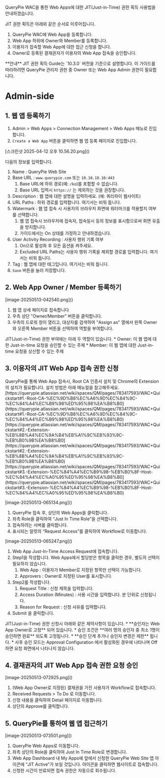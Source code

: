 
QueryPie WAC을 통한 Web Apps에 대한 JIT(Just-in-Time) 권한 획득 사용법을 안내하겠습니다.

JIT 권한 획득은 아래와 같은 순서로 이루어집니다.

1. QueryPie WAC에 Web App을 등록합니다.
2. Web App 하위에 Owner와 Member를 등록합니다.
3. 이용자가 접속할 Web App에 대한 접근 신청을 합니다.
4. Owner로 등록된 결재권자가 이용자의 Web App 접속을 승인합니다.

<Callout type="info">
**안내** 
JIT 권한 획득 Guide는 `10.3.0` 버전을 기준으로 설명합니다. 
이 가이드를 따라하려면 QueryPie 관리자 권한 중 Owner 또는 Web App Admin 권한이 필요합니다. 
</Callout>

# Admin-side
## 1. 웹 앱 등록하기
1. Admin &gt; Web Apps &gt; Connection Management &gt; Web Apps 메뉴로 진입합니다.
2. `Create a Web App` 버튼을 클릭하면 웹 앱 등록 페이지로 진입합니다.

<p align="center">
<div>[스크린샷 2025-04-12 오후 10.56.20.png]()</div>
</p>

다음의 정보를 입력합니다.

1. Name : QueryPie Web Site
2. Base URL : `www.querypie.com` 또는 `10.10.10.10:443`
    1. Base URL에 하위 경로(예: `/ko`)를 포함할 수 없습니다.
    2. Base URL 입력시 `https://` 는 제외하는 것을 권장합니다.
3. Description : 웹 앱에 대한 설명을 입력하세요. (예: 쿼리파이 웹사이트)
4. URL Paths : 하위 경로를 입력합니다. 여기서는 비워 둡니다.
5. Watermark : 웹 앱 접속 시 사용자의 브라우저 화면에 워터마크를 적용할지 여부를 선택합니다.
    1. 웹 앱 접속시 브라우저에 접속자, 접속일시 등의 정보를 표시함으로써 화면 유출을 방지합니다.
    2. 가이드에서는 On 상태를 가정하고 안내하겠습니다.
6. User Activity Recording : 사용자 행위 기록 여부
    1. On으로 활성화 후 모든 옵션을 켜주세요.
    2. Excluded URL Paths는 사용자 행위 기록을 제외할 경로를 입력합니다. 여기서는 비워 둡니다.
7. Tag : 웹 앱에 대한 태그입니다. 여기서는 비워 둡니다.
8. `Save` 버튼을 눌러 저장합니다.

## 2. Web App Owner / Member 등록하기
<p align="center">
<div>[image-20250513-042540.png]()</div>
</p>

1. 웹 앱 상세 페이지로 접속합니다
2. 우측 상단 "Owner/Member" 버튼을 클릭합니다.
3. 우측의 드로워 창이 열리고, 대상자를 검색하여 "Assign as" 열에서 왼쪽 Owner와 오른쪽 Member 버튼을 선택하여 역할을 부여합니다.

<Callout type="info">
JIT(Just-in-Time) 권한 부여에는 아래 두 역할이 있습니다. 
* Owner: 이 웹 앱에 대한 Just-in-time 요청을 승인할 수 있는 주체
* Member: 이 웹 앱에 대한 Just-in-time 요청을 상신할 수 있는 주체
</Callout>

## 3. 이용자의 JIT Web App 접속 권한 신청
<Callout type="info">
QueryPie를 통해 Web App 접속시, Root CA 인증서 설치 및 Chrome의 Extension의 설치가 필요합니다. 
설치 방법은 아래 매뉴얼을 참고해주세요. 
[https://querypie.atlassian.net/wiki/spaces/QM/pages/783417593/WAC+Quickstart#1.-Root-CA-%EC%9D%B8%EC%A6%9D%EC%84%9C-%EC%84%A4%EC%B9%98%ED%95%98%EA%B8%B0](https://querypie.atlassian.net/wiki/spaces/QM/pages/783417593/WAC+Quickstart#1.-Root-CA-%EC%9D%B8%EC%A6%9D%EC%84%9C-%EC%84%A4%EC%B9%98%ED%95%98%EA%B8%B0) 
[https://querypie.atlassian.net/wiki/spaces/QM/pages/783417593/WAC+Quickstart#2.-Extension-%EB%8B%A4%EC%9A%B4%EB%A1%9C%EB%93%9C-%EB%B0%9B%EA%B8%B0](https://querypie.atlassian.net/wiki/spaces/QM/pages/783417593/WAC+Quickstart#2.-Extension-%EB%8B%A4%EC%9A%B4%EB%A1%9C%EB%93%9C-%EB%B0%9B%EA%B8%B0)  
[https://querypie.atlassian.net/wiki/spaces/QM/pages/783417593/WAC+Quickstart#3.-Extension-%EC%84%A4%EC%B9%98-%EB%B0%8F-Host-%EC%84%A4%EC%A0%95%ED%95%98%EA%B8%B0](https://querypie.atlassian.net/wiki/spaces/QM/pages/783417593/WAC+Quickstart#3.-Extension-%EC%84%A4%EC%B9%98-%EB%B0%8F-Host-%EC%84%A4%EC%A0%95%ED%95%98%EA%B8%B0)  
</Callout>

<p align="center">
<div>[image-20250513-065134.png]()</div>
</p>

1. QueryPie 접속 후, 상단의 Web Apps을 클릭합니다.
2. 좌측 Role을 클릭하여 “Just In Time Role”을 선택합니다.
3. 접속하려는 서버를 클릭합니다.
4. 표시되는 알럿의 “Request Access”를 클릭하여 Workflow로 이동합니다.

<p align="center">
<div>[image-20250513-065247.png]()</div>
</p>

1. Web App Just-In-Time Access Request에 접속합니다.
2. Step1을 작성합니다. Web Apps에서 할당받은 항목을 클릭한 경우, 별도의 선택이 필요하지 않습니다.
    1. Web App : 이용자가 Member로 지정된 항목만 선택이 가능합니다.
    2. Approvers : Owner로 지정된 User를 표시합니다.
3. Step2를 작성합니다.
    1. Request Title : 신청 제목을 입력합니다.
    2. Access Duration (Minutes) : 사용 시간을 입력합니다. 분 단위로 신청됩니다.
    3. Reason for Request : 신청 사유를 입력합니다.
4. Submit 을 클릭합니다.

<Callout type="info">
JIT(Just-in-Time) 권한 신청시 아래와 같은 제약사항이 있습니다. 
* **승인자는 Web App Owner로 고정** 되어 있습니다.
* 승인 조건은  **여러 명의 승인자 중 최소 1명이 승인하면 완료** 되도록 고정됩니다.
* **승인 단계 추가나 승인자 변경은 제한** 됩니다.
* 사후 승인 모드는 Approval Configuration 에서 활성화된 경우에 나타나며 Off하면 요청 화면에서 나타나지 않습니다.
</Callout>

## 4. 결재권자의 JIT Web App 접속 권한 요청 승인
<p align="center">
<div>[image-20250513-072925.png]()</div>
</p>

1. (Web App Owner로 지정된) 결재권을 가진 사용자가 Workflow로 접속합니다.
2. Received Requests &gt; To Do 로 이동합니다.
3. 신청 내용을 클릭하여 Detail 페이지로 이동합니다.
4. 상단의 Approve를 클릭합니다.

## 5. QueryPie를 통하여 웹 앱 접근하기
<p align="center">
<div>[image-20250513-073501.png]()</div>
</p>

1. QueryPie Web Apps로 이동합니다.
2. 좌측 상단의 Role을 클릭하여 Just In Time Role로 변경합니다.
3. Web App Dashboard 내 My Apps에 앞에서 신청한 QueryPie Web Site 앱 아이콘에 “JIT Active”가 보일 것입니다. 아이콘을 클릭하면 웹사이트로 접속합니다.
4. 신청한 시간이 만료되면 접속 권한은 자동으로 회수됩니다.
